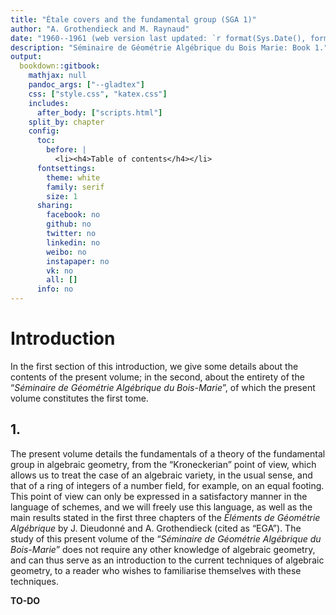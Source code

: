 ```yaml
--- 
title: "Étale covers and the fundamental group (SGA 1)"
author: "A. Grothendieck and M. Raynaud"
date: "1960--1961 (web version last updated: `r format(Sys.Date(), format='%d %B %Y')`)"
description: "Séminaire de Géométrie Algébrique du Bois Marie: Book 1."
output:
  bookdown::gitbook:
    mathjax: null
    pandoc_args: ["--gladtex"]
    css: ["style.css", "katex.css"]
    includes:
      after_body: ["scripts.html"]
    split_by: chapter
    config:
      toc:
        before: |
          <li><h4>Table of contents</h4></li>
      fontsettings:
        theme: white
        family: serif
        size: 1
      sharing:
        facebook: no
        github: no
        twitter: no
        linkedin: no
        weibo: no
        instapaper: no
        vk: no
        all: []
      info: no
---
```


\renewcommand{\leq}{\leqslant}
\renewcommand{\geq}{\geqslant}
\renewcommand{\hat}{\widehat}
\renewcommand{\cal}[1]{{\mathcal{#1}}}
\renewcommand{\scr}[1]{{\mathscr{#1}}}
\renewcommand{\frak}[1]{{\mathfrak{#1}}}

\providecommand{\alg}[1]{#1\mathsf{-alg}}

\providecommand{\tr}{\operatorname{tr}}
\providecommand{\Spec}{\operatorname{Spec}}
\providecommand{\Hom}{\operatorname{Hom}}
\providecommand{\id}{\mathrm{id}}
\providecommand{\dd}{\mathrm{d}}

# Introduction {-}

In the first section of this introduction, we give some details about the contents of the present volume;
in the second, about the entirety of the "_Séminaire de Géométrie Algébrique du Bois-Marie_", of which the present volume constitutes the first tome.

## 1.

The present volume details the fundamentals of a theory of the fundamental group in algebraic geometry, from the "Kroneckerian" point of view, which allows us to treat the case of an algebraic variety, in the usual sense, and that of a ring of integers of a number field, for example, on an equal footing.
This point of view can only be expressed in a satisfactory manner in the language of schemes, and we will freely use this language, as well as the main results stated in the first three chapters of the _Éléments de Géométrie Algébrique_ by J. Dieudonné and A. Grothendieck (cited as "EGA").
The study of this present volume of the "_Séminaire de Géométrie Algébrique du Bois-Marie_" does not require any other knowledge of algebraic geometry, and can thus serve as an introduction to the current techniques of algebraic geometry, to a reader who wishes to familiarise themselves with these techniques.

**TO-DO**
